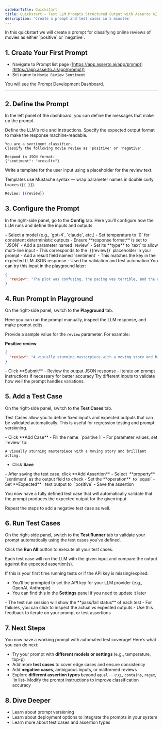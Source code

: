 ```yaml
---
sidebarTitle: Quickstart
title: Quickstart – Test LLM Prompts Structured Output with Asserto AI
description: 'Create a prompt and test cases in 5 minutes'
---
```


<Note>
In this quickstart we will create a prompt for classifying online reviews of movies as either `positive` or `negative`.
</Note>


## 1. Create Your First Prompt

- Navigate to Prompt list page ([https://app.asserto.ai/app/prompt](https://app.asserto.ai/app/prompt))
- Set name to `Movie Review Sentiment`

You will see the Prompt Development Dashboard.

---

## 2. Define the Prompt

In the left panel of the dashboard, you can define the messages that make up the prompt.

<Steps>
<Step title="`system` message">
Define the LLM's role and instructions. Specify the expected output format to make the response machine-readable.

```plaintext
You are a sentiment classifier.
Classify the following movie review as 'positive' or 'negative'.

Respond in JSON format:
{"sentiment": "<result>"}
```
</Step>

<Step title="`user` message">

Write a template for the user input using a placeholder for the review text.

Templates use Mustache syntax — wrap parameter names in double curly braces (`{{ }}`).

```mustache
Review: {{review}}
```
</Step>
</Steps>


## 3. Configure the Prompt

In the right-side panel, go to the **Config** tab. Here you'll configure how the LLM runs and define the inputs and outputs.

<Steps>
<Step title="Model Configuration">
- Select a model (e.g., `gpt-4`, `claude`, etc.)
- Set temperature to `0` for consistent deterministic outputs
- Ensure **response format** is set to `JSON`
</Step>

<Step title="Define Prompt Parameters">
- Add a parameter named `review`
- Set its **type** to `text` to allow multi-line input
- This corresponds to the `{{review}}` placeholder in your prompt
</Step>

<Step title="Define the Output Schema">
- Add a result field named `sentiment`
- This matches the key in the expected LLM JSON response
- Used for validation and test automation
</Step>

<Step title="Try a Negative Input">
You can try this input in the playground later:

```json
{
  "review": "The plot was confusing, the pacing was terrible, and the acting was wooden."
}
```
</Step>
</Steps>


## 4. Run Prompt in Playground

On the right-side panel, switch to the **Playground** tab.

Here you can run the prompt manually, inspect the LLM response, and make prompt edits.

<Steps>
<Step title="Add Sample Input">

Provide a sample value for the `review` parameter. For example:

**Positive review**

```json
{
  "review": "A visually stunning masterpiece with a moving story and brilliant acting."
}
```
</Step>

<Step title="Run and Inspect">
- Click **Submit**
- Review the output JSON response
- Iterate on prompt instructions if necessary for better accuracy
</Step>

<Step title="Repeat with Another Input">
Try different inputs to validate how well the prompt handles variations.
</Step>
</Steps>


## 5. Add a Test Case

On the right-side panel, switch to the **Test Cases** tab.

Test Cases allow you to define fixed inputs and expected outputs that can be validated automatically. This is useful for regression testing and prompt versioning.

<Steps>
<Step title="Add Test Case">
- Click **Add Case**
- Fill the name: `positive 1`
- For parameter values, set `review` to:

```text
A visually stunning masterpiece with a moving story and brilliant acting.
```

- Click **Save**
</Step>

<Step title="Add Assertion">
- After saving the test case, click **Add Assertion**
- Select  **property**   `sentiment` as the output field to check
- Set the **operation**  to `equal`
- Set **Expected**   text output to  `positive`
- Save the assertion

You now have a fully defined test case that will automatically validate that the prompt produces the expected output for the given input.

Repeat the steps to add a negative test case as well.
</Step>
</Steps>


## 6. Run Test Cases

On the right-side panel, switch to the **Test Runner** tab to validate your prompt automatically using the test cases you've defined.

<Steps>
<Step title="Run All Tests">

Click the **Run All** button to execute all your test cases.

Each test case will run the LLM with the given input and compare the output against the expected assertion(s).
</Step>

<Step title="Set API Key (if required)">
If this is your first time running tests or if the API key is missing/expired:

- You'll be prompted to set the API key for your LLM provider (e.g., OpenAI, Anthropic)
- You can find this in the **Settings** panel if you need to update it later
</Step>

<Step title="Review Results">
- The test run session will show the **pass/fail status** of each test
- For failures, you can click to inspect the actual vs expected outputs
- Use this feedback to iterate on your prompt or test assertions
</Step>
</Steps>


## 7. Next Steps

You now have a working prompt with automated test coverage! Here’s what you can do next:

- Try your prompt with **different models or settings** (e.g., temperature, top-p)
- Add more **test cases** to cover edge cases and ensure consistency
- Add **negative cases**, ambiguous inputs, or malformed reviews
- Explore **different assertion types** beyond `equal` — e.g., `contains`, `regex`, `in list- Modify the prompt instructions to improve classification accuracy


## 8. Dive Deeper

- Learn about prompt versioning
- Learn about deployment options to integrate the prompts in your system
- Learn more about test cases and assertion types

